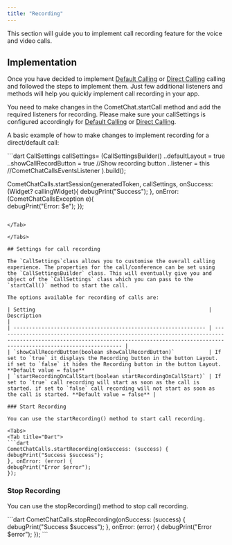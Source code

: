 ```yaml
---
title: "Recording"
---
```




This section will guide you to implement call recording feature for the voice and video calls.

## Implementation

Once you have decided to implement [Default Calling](/docs/sdk/flutter/default-call) or [Direct Calling](/docs/sdk/flutter/direct-call) calling and followed the steps to implement them. Just few additional listeners and methods will help you quickly implement call recording in your app.

You need to make changes in the CometChat.startCall method and add the required listeners for recording. Please make sure your callSettings is configured accordingly for [Default Calling](/docs/sdk/flutter/default-call) or [Direct Calling](/docs/sdk/flutter/direct-call).

A basic example of how to make changes to implement recording for a direct/default call:

<Tabs>
<Tab title="Dart">
```dart
CallSettings callSettings= (CallSettingsBuilder()
..defaultLayout = true
..showCallRecordButton = true //Show recording button
..listener = this //CometChatCallsEventsListener
).build();

CometChatCalls.startSession(generatedToken, callSettings, onSuccess: (Widget? callingWidget){
debugPrint("Success");
}, onError: (CometChatCallsException e){	  
debugPrint("Error: $e");
});
```

</Tab>

</Tabs>

## Settings for call recording

The `CallSettings`class allows you to customise the overall calling experience. The properties for the call/conference can be set using the `CallSettingsBuilder` class. This will eventually give you and object of the `CallSettings` class which you can pass to the `startCall()` method to start the call.

The options available for recording of calls are:

| Setting                                                        | Description                                                                                                                                                                          |
| -------------------------------------------------------------- | ------------------------------------------------------------------------------------------------------------------------------------------------------------------------------------ |
| `showCallRecordButton(boolean showCallRecordButton)`           | If set to `true` it displays the Recording button in the button Layout. if set to `false` it hides the Recording button in the button Layout. **Default value = false**              |
| `startRecordingOnCallStart(boolean startRecordingOnCallStart)` | If set to `true` call recording will start as soon as the call is started. if set to `false` call recording will not start as soon as the call is started. **Default value = false** |

### Start Recording

You can use the startRecording() method to start call recording.

<Tabs>
<Tab title="Dart">
```dart
CometChatCalls.startRecording(onSuccess: (success) {
debugPrint("Success $success");
}, onError: (error) {
debugPrint("Error $error");
});
```

</Tab>

</Tabs>

### Stop Recording

You can use the stopRecording() method to stop call recording.

<Tabs>
<Tab title="Dart">
```dart
CometChatCalls.stopRecording(onSuccess: (success) {
debugPrint("Success $success");
}, onError: (error) {
debugPrint("Error $error");
});
```

</Tab>

</Tabs>
